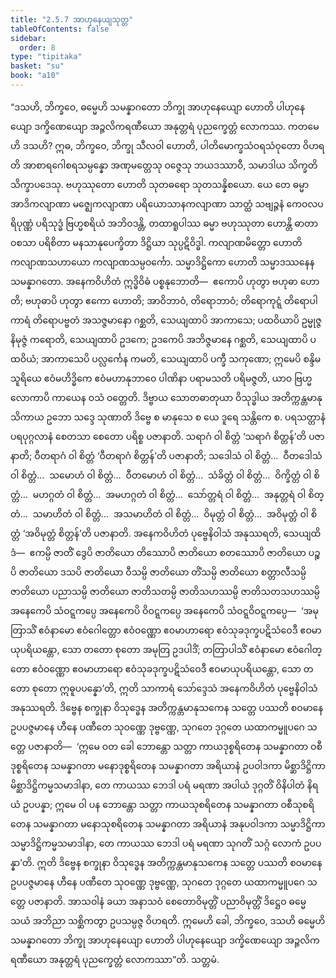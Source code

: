 ```yaml
---
title: "2.5.7 အာဟုနေယျသုတ္တ"
tableOfContents: false
sidebar:
  order: 8
type: "tipitaka"
basket: "su"
book: "a10"
---
```



<DynamicBreadcrumb />

<Division number="97" book="a10">

<Paragraph number="864" book="a10">
“ဒသဟိ, ဘိက္ခဝေ, ဓမ္မေဟိ သမန္နာဂတော ဘိက္ခု အာဟုနေယျော ဟောတိ ပါဟုနေယျော ဒက္ခိဏေယျော အဉ္ဇလိကရဏီယော အနုတ္တရံ ပုညက္ခေတ္တံ လောကဿ.
</Paragraph>

<Paragraph number="865" book="a10">
ကတမေဟိ ဒသဟိ? ဣဓ, ဘိက္ခဝေ, ဘိက္ခု သီလဝါ ဟောတိ, ပါတိမောက္ခသံဝရသံဝုတော ဝိဟရတိ အာစာရဂေါစရသမ္ပန္နော အဏုမတ္တေသု ဝဇ္ဇေသု ဘယဒဿာဝီ, သမာဒါယ သိက္ခတိ သိက္ခာပဒေသု.
</Paragraph>

<Paragraph number="866" book="a10">
ဗဟုဿုတော ဟောတိ သုတဓရော သုတသန္နိစယော. ယေ တေ ဓမ္မာ အာဒိကလျာဏာ မဇ္ဈေကလျာဏာ ပရိယောသာနကလျာဏာ သာတ္ထံ သဗျဉ္ဇနံ ကေဝလပရိပုဏ္ဏံ ပရိသုဒ္ဓံ ဗြဟ္မစရိယံ အဘိဝဒန္တိ, တထာရူပါဿ ဓမ္မာ ဗဟုဿုတာ ဟောန္တိ ဓာတာ ဝစသာ ပရိစိတာ မနသာနုပေက္ခိတာ ဒိဋ္ဌိယာ သုပ္ပဋိဝိဒ္ဓါ.
</Paragraph>

<Paragraph number="867" book="a10">
ကလျာဏမိတ္တော ဟောတိ ကလျာဏသဟာယော ကလျာဏသမ္ပဝင်္ကော.
</Paragraph>

<Paragraph number="868" book="a10">
သမ္မာဒိဋ္ဌိကော ဟောတိ သမ္မာဒဿနေန သမန္နာဂတော.
</Paragraph>

<Paragraph number="869" book="a10">
အနေကဝိဟိတံ ဣဒ္ဓိဝိဓံ ပစ္စနုဘောတိ—  ဧကောပိ ဟုတွာ ဗဟုဓာ ဟောတိ; ဗဟုဓာပိ ဟုတွာ ဧကော ဟောတိ; အာဝိဘာဝံ, တိရောဘာဝံ; တိရောကုဋ္ဋံ တိရောပါကာရံ တိရောပဗ္ဗတံ အသဇ္ဇမာနော ဂစ္ဆတိ, သေယျထာပိ အာကာသေ; ပထဝိယာပိ ဥမ္မုဇ္ဇနိမုဇ္ဇံ ကရောတိ, သေယျထာပိ ဥဒကေ; ဥဒကေပိ အဘိဇ္ဇမာနေ ဂစ္ဆတိ, သေယျထာပိ ပထဝိယံ; အာကာသေပိ ပလ္လင်္ကေန ကမတိ, သေယျထာပိ ပက္ခီ သကုဏော; ဣမေပိ စန္ဒိမသူရိယေ ဧဝံမဟိဒ္ဓိကေ ဧဝံမဟာနုဘာဝေ ပါဏိနာ ပရာမသတိ ပရိမဇ္ဇတိ, ယာဝ ဗြဟ္မလောကာပိ ကာယေန ဝသံ ဝတ္တေတိ.
</Paragraph>

<Paragraph number="870" book="a10">
ဒိဗ္ဗာယ သောတဓာတုယာ ဝိသုဒ္ဓါယ အတိက္ကန္တမာနုသိကာယ ဥဘော သဒ္ဒေ သုဏာတိ ဒိဗ္ဗေ စ မာနုသေ စ ယေ ဒူရေ သန္တိကေ စ.
</Paragraph>

<Paragraph number="871" book="a10">
ပရသတ္တာနံ ပရပုဂ္ဂလာနံ စေတသာ စေတော ပရိစ္စ ပဇာနာတိ. သရာဂံ ဝါ စိတ္တံ ‘သရာဂံ စိတ္တန်’တိ ပဇာနာတိ; ဝီတရာဂံ ဝါ စိတ္တံ ‘ဝီတရာဂံ စိတ္တန်’တိ ပဇာနာတိ; သဒေါသံ ဝါ စိတ္တံ…  ဝီတဒေါသံ ဝါ စိတ္တံ…  သမောဟံ ဝါ စိတ္တံ…  ဝီတမောဟံ ဝါ စိတ္တံ…  သံခိတ္တံ ဝါ စိတ္တံ…  ဝိက္ခိတ္တံ ဝါ စိတ္တံ…  မဟဂ္ဂတံ ဝါ စိတ္တံ…  အမဟဂ္ဂတံ ဝါ စိတ္တံ…  သော်တ္တရံ ဝါ စိတ္တံ…  အနုတ္တရံ ဝါ စိတ္တံ…  သမာဟိတံ ဝါ စိတ္တံ…  အသမာဟိတံ ဝါ စိတ္တံ…  ဝိမုတ္တံ ဝါ စိတ္တံ…  အဝိမုတ္တံ ဝါ စိတ္တံ ‘အဝိမုတ္တံ စိတ္တန်’တိ ပဇာနာတိ.
</Paragraph>

<Paragraph number="872" book="a10">
အနေကဝိဟိတံ ပုဗ္ဗေနိဝါသံ အနုဿရတိ, သေယျထိဒံ—  ဧကမ္ပိ ဇာတိံ ဒွေပိ ဇာတိယော တိဿောပိ ဇာတိယော စတဿောပိ ဇာတိယော ပဉ္စပိ ဇာတိယော ဒသပိ ဇာတိယော ဝီသမ္ပိ ဇာတိယော တိံသမ္ပိ ဇာတိယော စတ္တာလီသမ္ပိ ဇာတိယော ပညာသမ္ပိ ဇာတိယော ဇာတိသတမ္ပိ ဇာတိသဟဿမ္ပိ ဇာတိသတသဟဿမ္ပိ အနေကေပိ သံဝဋ္ဋကပ္ပေ အနေကေပိ ဝိဝဋ္ဋကပ္ပေ အနေကေပိ သံဝဋ္ဋဝိဝဋ္ဋကပ္ပေ—  ‘အမုတြာသိံ ဧဝံနာမော ဧဝံဂေါတ္တော ဧဝံဝဏ္ဏော ဧဝမာဟာရော ဧဝံသုခဒုက္ခပဋိသံဝေဒီ ဧဝမာယုပရိယန္တော, သော တတော စုတော အမုတြ ဥဒပါဒိံ; တတြာပါသိံ ဧဝံနာမော ဧဝံဂေါတ္တော ဧဝံဝဏ္ဏော ဧဝမာဟာရော ဧဝံသုခဒုက္ခပဋိသံဝေဒီ ဧဝမာယုပရိယန္တော, သော တတော စုတော ဣဓူပပန္နော’တိ, ဣတိ သာကာရံ သော်ဒ္ဒေသံ အနေကဝိဟိတံ ပုဗ္ဗေနိဝါသံ အနုဿရတိ.
</Paragraph>

<Paragraph number="873" book="a10">
ဒိဗ္ဗေန စက္ခုနာ ဝိသုဒ္ဓေန အတိက္ကန္တမာနုသကေန သတ္တေ ပဿတိ စဝမာနေ ဥပပဇ္ဇမာနေ ဟီနေ ပဏီတေ သုဝဏ္ဏေ ဒုဗ္ဗဏ္ဏေ, သုဂတေ ဒုဂ္ဂတေ ယထာကမ္မူပဂေ သတ္တေ ပဇာနာတိ—  ‘ဣမေ ဝတ ခေါ ဘောန္တော သတ္တာ ကာယဒုစ္စရိတေန သမန္နာဂတာ ဝစီဒုစ္စရိတေန သမန္နာဂတာ မနောဒုစ္စရိတေန သမန္နာဂတာ အရိယာနံ ဥပဝါဒကာ မိစ္ဆာဒိဋ္ဌိကာ မိစ္ဆာဒိဋ္ဌိကမ္မသမာဒါနာ, တေ ကာယဿ ဘေဒါ ပရံ မရဏာ အပါယံ ဒုဂ္ဂတိံ ဝိနိပါတံ နိရယံ ဥပပန္နာ; ဣမေ ဝါ ပန ဘောန္တော သတ္တာ ကာယသုစရိတေန သမန္နာဂတာ ဝစီသုစရိတေန သမန္နာဂတာ မနောသုစရိတေန သမန္နာဂတာ အရိယာနံ အနုပဝါဒကာ သမ္မာဒိဋ္ဌိကာ သမ္မာဒိဋ္ဌိကမ္မသမာဒါနာ, တေ ကာယဿ ဘေဒါ ပရံ မရဏာ သုဂတိံ သဂ္ဂံ လောကံ ဥပပန္နာ’တိ. ဣတိ ဒိဗ္ဗေန စက္ခုနာ ဝိသုဒ္ဓေန အတိက္ကန္တမာနုသကေန သတ္တေ ပဿတိ စဝမာနေ ဥပပဇ္ဇမာနေ ဟီနေ ပဏီတေ သုဝဏ္ဏေ ဒုဗ္ဗဏ္ဏေ, သုဂတေ ဒုဂ္ဂတေ ယထာကမ္မူပဂေ သတ္တေ ပဇာနာတိ.
</Paragraph>

<Paragraph number="874" book="a10">
အာသဝါနံ ခယာ အနာသဝံ စေတောဝိမုတ္တိံ ပညာဝိမုတ္တိံ ဒိဋ္ဌေဝ ဓမ္မေ သယံ အဘိညာ သစ္ဆိကတွာ ဥပသမ္ပဇ္ဇ ဝိဟရတိ.
</Paragraph>

<Paragraph number="875" book="a10">
ဣမေဟိ ခေါ, ဘိက္ခဝေ, ဒသဟိ ဓမ္မေဟိ သမန္နာဂတော ဘိက္ခု အာဟုနေယျော ဟောတိ ပါဟုနေယျော ဒက္ခိဏေယျော အဉ္ဇလိကရဏီယော အနုတ္တရံ ပုညက္ခေတ္တံ လောကဿာ”တိ.

</Paragraph>
</Division>

<Paragraph number="876" type="center" book="a10">
သတ္တမံ.
</Paragraph>